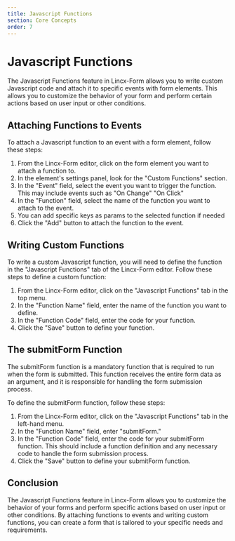 ```yaml
---
title: Javascript Functions
section: Core Concepts
order: 7
---
```


# Javascript Functions

The Javascript Functions feature in Lincx-Form allows you to write custom Javascript code and attach it to specific events with form elements. This allows you to customize the behavior of your form and perform certain actions based on user input or other conditions.

## Attaching Functions to Events

To attach a Javascript function to an event with a form element, follow these steps:

1. From the Lincx-Form editor, click on the form element you want to attach a function to.
2. In the element's settings panel, look for the "Custom Functions" section.
3. In the "Event" field, select the event you want to trigger the function. This may include events such as "On Change" "On Click"
4. In the "Function" field, select the name of the function you want to attach to the event.
5. You can add specific keys as params to the selected function if needed
6. Click the "Add" button to attach the function to the event.

## Writing Custom Functions

To write a custom Javascript function, you will need to define the function in the "Javascript Functions" tab of the Lincx-Form editor. Follow these steps to define a custom function:

1. From the Lincx-Form editor, click on the "Javascript Functions" tab in the top menu.
2. In the "Function Name" field, enter the name of the function you want to define.
3. In the "Function Code" field, enter the code for your function.
4. Click the "Save" button to define your function.

## The submitForm Function

The submitForm function is a mandatory function that is required to run when the form is submitted. This function receives the entire form data as an argument, and it is responsible for handling the form submission process.

To define the submitForm function, follow these steps:

1. From the Lincx-Form editor, click on the "Javascript Functions" tab in the left-hand menu.
2. In the "Function Name" field, enter "submitForm."
3. In the "Function Code" field, enter the code for your submitForm function. This should include a function definition and any necessary code to handle the form submission process.
4. Click the "Save" button to define your submitForm function.

## Conclusion

The Javascript Functions feature in Lincx-Form allows you to customize the behavior of your forms and perform specific actions based on user input or other conditions. By attaching functions to events and writing custom functions, you can create a form that is tailored to your specific needs and requirements.


